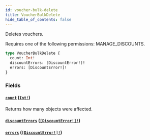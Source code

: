 ```yaml
---
id: voucher-bulk-delete
title: VoucherBulkDelete
hide_table_of_contents: false
---
```


Deletes vouchers.

Requires one of the following permissions: MANAGE_DISCOUNTS.

```graphql
type VoucherBulkDelete {
  count: Int!
  discountErrors: [DiscountError!]!
  errors: [DiscountError!]!
}
```

### Fields

#### [`count`](#) ([`Int!`](../../../developer/api-reference/scalars/int))

Returns how many objects were affected.

#### [`discountErrors`](#) ([`[DiscountError!]!`](../../../developer/api-reference/objects/discount-error))

#### [`errors`](#) ([`[DiscountError!]!`](../../../developer/api-reference/objects/discount-error))
